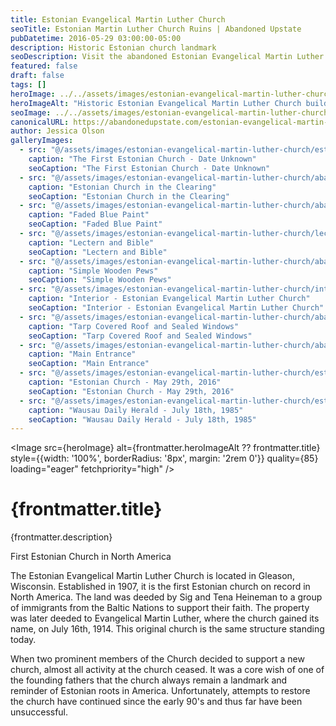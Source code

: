 ```yaml
---
title: Estonian Evangelical Martin Luther Church
seoTitle: Estonian Martin Luther Church Ruins | Abandoned Upstate
pubDatetime: 2016-05-29 03:00:00-05:00
description: Historic Estonian church landmark
seoDescription: Visit the abandoned Estonian Evangelical Martin Luther Church in Gleason, Wisconsin—the first Estonian parish in North America and a rare immigrant landmark.
featured: false
draft: false
tags: []
heroImage: ../../assets/images/estonian-evangelical-martin-luther-church/hero-first-estonian-church-gleason-wisconsin.jpg
heroImageAlt: "Historic Estonian Evangelical Martin Luther Church building in Gleason, Wisconsin"
seoImage: ../../assets/images/estonian-evangelical-martin-luther-church/hero-first-estonian-church-gleason-wisconsin.jpg
canonicalURL: https://abandonedupstate.com/estonian-evangelical-martin-luther-church/
author: Jessica Olson
galleryImages:
  - src: "@/assets/images/estonian-evangelical-martin-luther-church/estonian-evangelical-martin-luther-church.jpg"
    caption: "The First Estonian Church - Date Unknown"
    seoCaption: "The First Estonian Church - Date Unknown"
  - src: "@/assets/images/estonian-evangelical-martin-luther-church/abandoned-first-estonian-church-gleason-wi.jpg"
    caption: "Estonian Church in the Clearing"
    seoCaption: "Estonian Church in the Clearing"
  - src: "@/assets/images/estonian-evangelical-martin-luther-church/abandoned-first-estonian-church-pews-wisconsin.jpg"
    caption: "Faded Blue Paint"
    seoCaption: "Faded Blue Paint"
  - src: "@/assets/images/estonian-evangelical-martin-luther-church/lectern-and-bible-abandoned-estonian-church-gleason-wisconsin.jpg"
    caption: "Lectern and Bible"
    seoCaption: "Lectern and Bible"
  - src: "@/assets/images/estonian-evangelical-martin-luther-church/abandoned-church-pews-estonian-ev-martin-luther-church.jpg"
    caption: "Simple Wooden Pews"
    seoCaption: "Simple Wooden Pews"
  - src: "@/assets/images/estonian-evangelical-martin-luther-church/interior-abandoned-estonian-church-gleason-wisconsin.jpg"
    caption: "Interior - Estonian Evangelical Martin Luther Church"
    seoCaption: "Interior - Estonian Evangelical Martin Luther Church"
  - src: "@/assets/images/estonian-evangelical-martin-luther-church/abandoned-estonian-ev-martin-luther-church-gleason.jpg"
    caption: "Tarp Covered Roof and Sealed Windows"
    seoCaption: "Tarp Covered Roof and Sealed Windows"
  - src: "@/assets/images/estonian-evangelical-martin-luther-church/abandoned-historic-first-estonian-church-wisconsin.jpg"
    caption: "Main Entrance"
    seoCaption: "Main Entrance"
  - src: "@/assets/images/estonian-evangelical-martin-luther-church/estonian-evangelical-martin-luther-church-gleason-wisconsin.jpg"
    caption: "Estonian Church - May 29th, 2016"
    seoCaption: "Estonian Church - May 29th, 2016"
  - src: "@/assets/images/estonian-evangelical-martin-luther-church/estonian-church-wausau-daily-herald-july-1985.jpg"
    caption: "Wausau Daily Herald - July 18th, 1985"
    seoCaption: "Wausau Daily Herald - July 18th, 1985"
---
```















<Image 
  src={heroImage} 
  alt={frontmatter.heroImageAlt ?? frontmatter.title}
  style={{width: '100%', borderRadius: '8px', margin: '2rem 0'}}
  quality={85}
  loading="eager"
  fetchpriority="high"
/>

# {frontmatter.title}
<p className="post-tagline" style={{ color: "#b9975c" }}>{frontmatter.description}</p>

First Estonian Church in North America

The Estonian Evangelical Martin Luther Church is located in Gleason, Wisconsin. Established in 1907, it is the first Estonian church on record in North America. The land was deeded by Sig and Tena Heineman to a group of immigrants from the Baltic Nations to support their faith. The property was later deeded to Evangelical Martin Luther, where the church gained its name, on July 16th, 1914. This original church is the same structure standing today.

When two prominent members of the Church decided to support a new church, almost all activity at the church ceased. It was a core wish of one of the founding fathers that the church always remain a landmark and reminder of Estonian roots in America. Unfortunately, attempts to restore the church have continued since the early 90's and thus far have been unsuccessful.


<GalleryLightbox galleryId="estonian-evangelical-martin-luther-church" images={frontmatter.galleryImages} />
